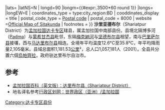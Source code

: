 {{Link style|time=2015-12-11T07:49:53+00:00}}
{{Infobox Bangladesh district
| official_name           = 沙里亞德布爾縣
| native_name             = শরিয়তপুর জেলা
| image_skyline           = 
| imagesize               = 
| image_alt               = 
| image_caption           = Skyline of Shariatpur, Bangladesh
| image_map               =Bangladesh Shariatpur District.png
| image_blank_emblem      = 
| blank_emblem_size       = 
| blank_emblem_type       = 
| blank_emblem_link       =
| coordinates_display        = inline,title
| coordinates_region        = BD
| population_total        = 1082300
| population_as_of        = 2001
| population_est          = 
| pop_est_as_of           = 
| population_footnotes    = 
| population_density_km2  = 916
| area_total_km2          = 1181.53
| area_metro_km2          = 
| elevation_m             = 
| elevation_ft            = 
| leader_title            = 
| leader_name             = 
| leader_title1           = 
| leader_name1            = 
| timezone                = [[Bangladesh_Standard_Time|BST]]
| utc_offset              = +6
| latd=23 |latm={{#expr:.2083*60 round 1}} |lats= |latNS=N
| longd=90 |longm={{#expr:.3500*60 round 1}} |longs= |longEW=E
| coordinates_type        = type:city_region:BD
| cooddinates_display     = title
| postal_code_type        = [[List_of_postal_codes_in_Bangladesh|Postal code]]
| postal_code             = 8000
| website                 =[http://www.bangladesh.gov.bd/maps/images/chittagong/Sitakunda.gif Official Map of Sitakunda]
| footnotes               = 
}}
'''沙里亚德布尔'''（Shariatpur District）为[[孟加拉国|孟加拉国]][[達卡專區|达卡专区]]辖县，属孟加拉国中南部县份。县境北隔博多河（[[:en:Padma_River|Padma]]）与[[蒙希甘杰县|蒙希甘杰县]]毗邻，东隔[[梅克納河|梅克納河]]与[[坚德布尔县|坚德布尔县]]相望，南与[[巴里萨尔县|巴里萨尔县]]接壤，西与[[马达里布尔县|马达里布尔县]]相连。全境年平均温度12.6°C至35.8°C，年平均降雨量2,105毫米。县域总面积1,181.53[[平方千米|公里]]²，总人口1,057,181人（2001）。全县共分置六個[[烏帕齊拉|烏帕齊拉]]，政府驻达里布尔自治市。

== 参考 ==
* [http://www.banglapedia.org/httpdocs/HT/S_0306.HTM 孟加拉国百科（英文版）：达里布尔县（Shariatpur District）] {{Wayback|url=http://www.banglapedia.org/httpdocs/HT/S_0306.HTM |date=20120227121936 }}
* 地名译名参考[http://www.xzqh.org/old/waiguo/asia/1021.htm 行政区划网：世界政区（亚洲）/孟加拉国] {{Wayback|url=http://www.xzqh.org/old/waiguo/asia/1021.htm |date=20120217212028 }}

[[Category:达卡专区县份|Category:达卡专区县份]]
{{孟加拉国行政区划}}